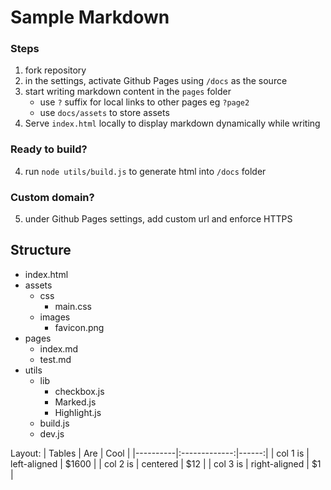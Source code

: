 # Sample Markdown

### Steps

1. fork repository
2. in the settings, activate Github Pages using `/docs` as the source
3. start writing markdown content in the `pages` folder
    - use `?` suffix for local links to other pages eg `?page2`
    - use `docs/assets` to store assets
4. Serve `index.html` locally to display markdown dynamically while writing 

### Ready to build?

4. run `node utils/build.js` to generate html into `/docs` folder

### Custom domain?

5. under Github Pages settings, add custom url and enforce HTTPS

## Structure
 
- index.html
- assets
    - css
        - main.css
    - images
        - favicon.png
- pages
    - index.md
    - test.md
- utils
    - lib
        - checkbox.js
        - Marked.js
        - Highlight.js
    - build.js
    - dev.js
     
Layout:
| Tables   |      Are      |  Cool |
|----------|:-------------:|------:|
| col 1 is |  left-aligned | $1600 |
| col 2 is |    centered   |   $12 |
| col 3 is | right-aligned |    $1 |